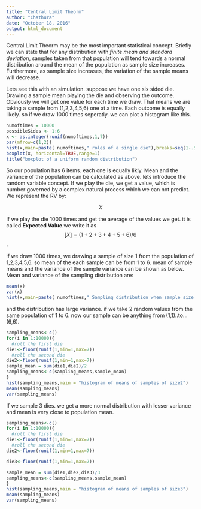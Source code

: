 ```yaml
---
title: "Central Limit Theorm"
author: "Chathura"
date: "October 18, 2016"
output: html_document
---
```

Central Limit Theorm may be the most important statistical concept. Briefly we can state that for any distribution with *finite mean and standard deviation*, samples taken from that population will tend towards a normal distribution around the mean of the population as sample size increases. Furthermore, as sample size increases, the variation of the sample means will decrease.

Lets see this with an simulation. suppose we have one six sided die. Drawing a sample mean playing the die and observing the outcome. Obviously we will get one value for each time we draw. That means we are taking a sample from (1,2,3,4,5,6) one at a time. Each outcome is equally likely. so if we draw 1000 times seperatly. we can plot a histogram like this.
```r
numoftimes = 10000
possibleSides <- 1:6
x <- as.integer(runif(numoftimes,1,7))
par(mfrow=c(1,2))
hist(x,main=paste( numoftimes," roles of a single die"),breaks=seq(1-.5,6+.5,1))
boxplot(x, horizontal=TRUE,range=1)
title("boxplot of a uniform random distribution")
```
So our population has 6 items. each one is equally likly. Mean and the variance of the population can be calculated as above.
lets introduce the random variable concept. If we  play the die, we get a value, which is number governed by a complex natural process which we can not predict. We represent the RV by:

$$X$$

If we play the die 1000 times and get the average of the values we get. it is called **Expected Value**.we write it as 
$$[X] = (1+2+3+4+5+6)/6$$.

if we draw 1000 times, we drawing a sample of size 1 from the population of 1,2,3,4,5,6. so mean of the each sample can be from 1 to 6. mean of sample means and the variance of the sample variance can be shown as below. Mean and variance of the sampling distribution are:
```r
mean(x)
var(x)
hist(x,main=paste( numoftimes," Sampling distribution when sample size is 1"),breaks=seq(1-.5,6+.5,1))
```
and the distribution has large variance.
if we take 2 random values from the same population of 1 to 6. now our sample can be anything from (1,1)..to...(6,6).
```r
sampling_means<-c()
for(i in 1:10000){
  #roll the first die
die1<-floor(runif(1,min=1,max=7))
  #roll the second die
die2<-floor(runif(1,min=1,max=7))
sample_mean = sum(die1,die2)/2
sampling_means<-c(sampling_means,sample_mean)
}
hist(sampling_means,main = "histogram of means of samples of size2")
mean(sampling_means)
var(sampling_means)
```
If we sample 3 dies. we get a more normal distribution with lesser variance and mean is very close to population mean.
```r
sampling_means<-c()
for(i in 1:10000){
  #roll the first die
die1<-floor(runif(1,min=1,max=7))
  #roll the second die
die2<-floor(runif(1,min=1,max=7))

die3<-floor(runif(1,min=1,max=7))

sample_mean = sum(die1,die2,die3)/3
sampling_means<-c(sampling_means,sample_mean)
}
hist(sampling_means,main = "histogram of means of samples of size3")
mean(sampling_means)
var(sampling_means)
```





